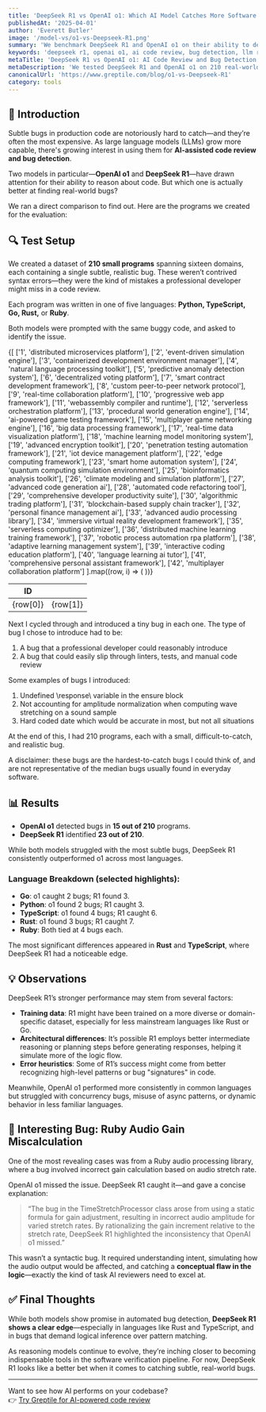 ```yaml
---
title: 'DeepSeek R1 vs OpenAI o1: Which AI Model Catches More Software Bugs?'
publishedAt: '2025-04-01'
author: 'Everett Butler'
image: '/model-vs/o1-vs-Deepseek-R1.png'
summary: 'We benchmark DeepSeek R1 and OpenAI o1 on their ability to detect subtle software bugs across multiple programming languages. Which model comes out on top?'
keywords: 'deepseek r1, openai o1, ai code review, bug detection, llm reasoning, software verification, automated code analysis'
metaTitle: 'DeepSeek R1 vs OpenAI o1: AI Code Review and Bug Detection Benchmark | Greptile'
metaDescription: 'We tested DeepSeek R1 and OpenAI o1 on 210 real-world bugs across Python, Go, TypeScript, Rust, and Ruby. Here’s which AI model performs better at code review and bug detection.'
canonicalUrl: 'https://www.greptile.com/blog/o1-vs-Deepseek-R1'
category: tools
---
```


## 🧠 Introduction

Subtle bugs in production code are notoriously hard to catch—and they’re often the most expensive. As large language models (LLMs) grow more capable, there's growing interest in using them for **AI-assisted code review and bug detection**.

Two models in particular—**OpenAI o1** and **DeepSeek R1**—have drawn attention for their ability to reason about code. But which one is actually better at finding real-world bugs?

We ran a direct comparison to find out. Here are the programs we created for the evaluation:

## 🔍 Test Setup

We created a dataset of **210 small programs** spanning sixteen domains, each containing a single subtle, realistic bug. These weren’t contrived syntax errors—they were the kind of mistakes a professional developer might miss in a code review.

Each program was written in one of five languages: **Python, TypeScript, Go, Rust,** or **Ruby**.

Both models were prompted with the same buggy code, and asked to identify the issue.

<table
	style={{
		borderCollapse: 'collapse',
		width: '100%',
		margin: '2rem 0',
		borderRadius: '8px',
		overflow: 'hidden',
		fontSize: '0.95rem',
		lineHeight: '1.5'
	}}>
	<thead>
		<tr>
			<th
				style={{
					backgroundColor: '#f8fafc',
					padding: '1rem',
					textAlign: 'left',
					borderBottom: '1px solid #e2e8f0',
					fontWeight: '600',
					color: '#1a202c'
				}}>
				ID
			</th>
			<th
				style={{
					backgroundColor: '#f8fafc',
					padding: '1rem',
					textAlign: 'left',
					borderBottom: '1px solid #e2e8f0',
					fontWeight: '600',
					color: '#1a202c'
				}}></th>
		</tr>
	</thead>
	<tbody>
		{[
			['1', 'distributed microservices platform'],
			['2', 'event-driven simulation engine'],
			['3', 'containerized development environment manager'],
			['4', 'natural language processing toolkit'],
			['5', 'predictive anomaly detection system'],
			['6', 'decentralized voting platform'],
			['7', 'smart contract development framework'],
			['8', 'custom peer-to-peer network protocol'],
			['9', 'real-time collaboration platform'],
			['10', 'progressive web app framework'],
			['11', 'webassembly compiler and runtime'],
			['12', 'serverless orchestration platform'],
			['13', 'procedural world generation engine'],
			['14', 'ai-powered game testing framework'],
			['15', 'multiplayer game networking engine'],
			['16', 'big data processing framework'],
			['17', 'real-time data visualization platform'],
			['18', 'machine learning model monitoring system'],
			['19', 'advanced encryption toolkit'],
			['20', 'penetration testing automation framework'],
			['21', 'iot device management platform'],
			['22', 'edge computing framework'],
			['23', 'smart home automation system'],
			['24', 'quantum computing simulation environment'],
			['25', 'bioinformatics analysis toolkit'],
			['26', 'climate modeling and simulation platform'],
			['27', 'advanced code generation ai'],
			['28', 'automated code refactoring tool'],
			['29', 'comprehensive developer productivity suite'],
			['30', 'algorithmic trading platform'],
			['31', 'blockchain-based supply chain tracker'],
			['32', 'personal finance management ai'],
			['33', 'advanced audio processing library'],
			['34', 'immersive virtual reality development framework'],
			['35', 'serverless computing optimizer'],
			['36', 'distributed machine learning training framework'],
			['37', 'robotic process automation rpa platform'],
			['38', 'adaptive learning management system'],
			['39', 'interactive coding education platform'],
			['40', 'language learning ai tutor'],
			['41', 'comprehensive personal assistant framework'],
			['42', 'multiplayer collaboration platform']
		].map((row, i) => (
			<tr
				key={i}
				style={{
					backgroundColor: 'var(--tw-prose-bg, white)',
					transition: 'background-color 0.2s'
				}}>
				<td
					style={{
						padding: '1rem',
						borderBottom: '1px solid var(--tw-prose-border, #e2e8f0)',
						color: 'var(--tw-prose-body, #1a202c)'
					}}>
					{row[0]}
				</td>
				<td
					style={{
						padding: '1rem',
						borderBottom: '1px solid var(--tw-prose-border, #e2e8f0)',
						color: 'var(--tw-prose-body, #1a202c)'
					}}>
					{row[1]}
				</td>
			</tr>
		))}
	</tbody>
</table>

Next I cycled through and introduced a tiny bug in each one. The type of bug I chose to introduce had to be:

1. A bug that a professional developer could reasonably introduce
2. A bug that could easily slip through linters, tests, and manual code review

Some examples of bugs I introduced:

1. Undefined \response\ variable in the ensure block
2. Not accounting for amplitude normalization when computing wave stretching on a sound sample
3. Hard coded date which would be accurate in most, but not all situations

At the end of this, I had 210 programs, each with a small, difficult-to-catch, and realistic bug.

A disclaimer: these bugs are the hardest-to-catch bugs I could think of, and are not representative of the median bugs usually found in everyday software.


## 📊 Results

- **OpenAI o1** detected bugs in **15 out of 210** programs.
- **DeepSeek R1** identified **23 out of 210**.

While both models struggled with the most subtle bugs, DeepSeek R1 consistently outperformed o1 across most languages.

### Language Breakdown (selected highlights):

- **Go**: o1 caught 2 bugs; R1 found 3.  
- **Python**: o1 found 2 bugs; R1 caught 3.  
- **TypeScript**: o1 found 4 bugs; R1 caught 6.  
- **Rust**: o1 found 3 bugs; R1 caught 7.  
- **Ruby**: Both tied at 4 bugs each.

The most significant differences appeared in **Rust** and **TypeScript**, where DeepSeek R1 had a noticeable edge.

## 💡 Observations

DeepSeek R1’s stronger performance may stem from several factors:

- **Training data**: R1 might have been trained on a more diverse or domain-specific dataset, especially for less mainstream languages like Rust or Go.
- **Architectural differences**: It’s possible R1 employs better intermediate reasoning or planning steps before generating responses, helping it simulate more of the logic flow.
- **Error heuristics**: Some of R1’s success might come from better recognizing high-level patterns or bug "signatures" in code.

Meanwhile, OpenAI o1 performed more consistently in common languages but struggled with concurrency bugs, misuse of async patterns, or dynamic behavior in less familiar languages.

## 🧪 Interesting Bug: Ruby Audio Gain Miscalculation

One of the most revealing cases was from a Ruby audio processing library, where a bug involved incorrect gain calculation based on audio stretch rate.

OpenAI o1 missed the issue. DeepSeek R1 caught it—and gave a concise explanation:

> “The bug in the TimeStretchProcessor class arose from using a static formula for gain adjustment, resulting in incorrect audio amplitude for varied stretch rates. By rationalizing the gain increment relative to the stretch rate, DeepSeek R1 highlighted the inconsistency that OpenAI o1 missed.”

This wasn’t a syntactic bug. It required understanding intent, simulating how the audio output would be affected, and catching a **conceptual flaw in the logic**—exactly the kind of task AI reviewers need to excel at.

## ✅ Final Thoughts

While both models show promise in automated bug detection, **DeepSeek R1 shows a clear edge**—especially in languages like Rust and TypeScript, and in bugs that demand logical inference over pattern matching.

As reasoning models continue to evolve, they’re inching closer to becoming indispensable tools in the software verification pipeline. For now, DeepSeek R1 looks like a better bet when it comes to catching subtle, real-world bugs.

---

Want to see how AI performs on your codebase?  
👉 [Try Greptile for AI-powered code review](https://www.greptile.com/)
